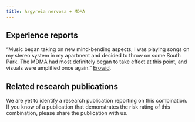 ---
title: Argyreia nervosa + MDMA
---
## Experience reports

“Music began taking on new mind-bending aspects; I was playing songs on my stereo system in my apartment and decided to throw on some South Park. The MDMA had most definitely began to take effect at this point, and visuals were amplified once again.” [Erowid](https://erowid.org/experiences/exp.php?ID=109527).

## Related research publications

We are yet to identify a research publication reporting on this combination. If you know of a publication that demonstrates the risk rating of this combination, please share the publication with us.
